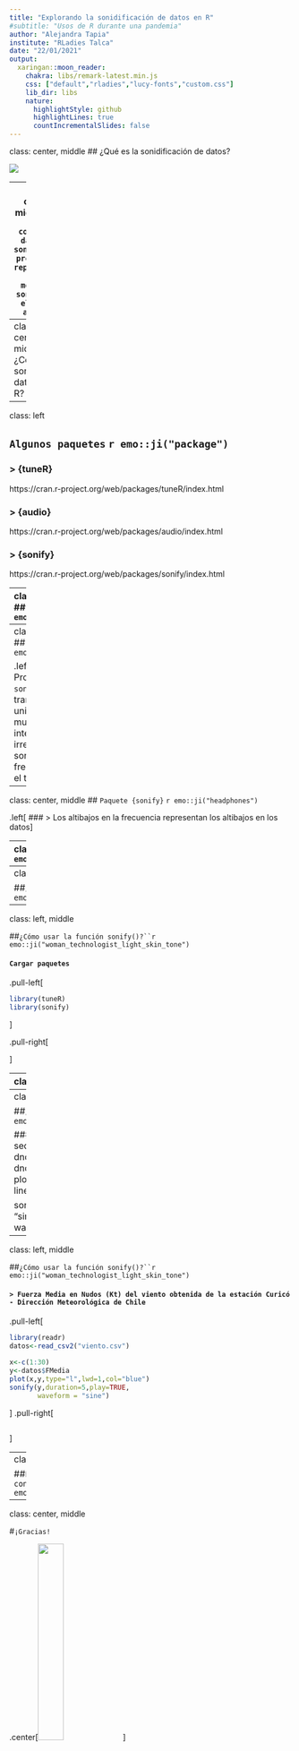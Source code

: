 ```yaml
---
title: "Explorando la sonidificación de datos en R"
#subtitle: "Usos de R durante una pandemia"
author: "Alejandra Tapia"
institute: "RLadies Talca"
date: "22/01/2021"
output:
  xaringan::moon_reader:
    chakra: libs/remark-latest.min.js 
    css: ["default","rladies","lucy-fonts","custom.css"]
    lib_dir: libs
    nature:
      highlightStyle: github
      highlightLines: true
      countIncrementalSlides: false
---
```


class: center, middle
## ¿Qué es la sonidificación de datos?

![](https://media.giphy.com/media/10YpWPBU7GAYwM/giphy.gif)


---
class: center, middle
##`> Es convertir datos en sonido o el proceso de representar datos mediante sonidos en el rango audible`

---
class: center, middle
## ¿Cómo sonidificar datos con R?

---
class: left

## `Algunos paquetes ` `r emo::ji("package")`

### > {tuneR} 
   
   https://cran.r-project.org/web/packages/tuneR/index.html
 
### > {audio} 
  
  https://cran.r-project.org/web/packages/audio/index.html

### > {sonify}
   
   https://cran.r-project.org/web/packages/sonify/index.html

---
class: center, middle
## `Paquete {sonify}` `r emo::ji("headphones")`

.left[ 
### >  Stefan Siegert [aut, cre], Robin Williams [aut]
]

---
class: center, middle
## `Paquete {sonify}` `r emo::ji("headphones")`

.left[ 
### > Proporciona la función `sonify()` que transforma datos univariados, muestreados a intervalos regulares o irregulares, en un sonido continuo con frecuencia variable en el tiempo 
]

---
class: center, middle
## `Paquete {sonify}` `r emo::ji("headphones")`  

.left[ 
### > Los altibajos en la frecuencia representan los altibajos en los datos
]

---
class: center, middle
## `Paquete {sonify}`  `r emo::ji("headphones")`

.left[ 
### > Proporciona un sustituto de la función `plot()` de R para simplificar el análisis de datos para las personas no videntes 
]

---
class: center, middle 

##`¿Cómo usar la función sonify()?``r emo::ji("woman_technologist_light_skin_tone")`

---
class: left, middle 

##`¿Cómo usar la función sonify()?``r emo::ji("woman_technologist_light_skin_tone")`

#### `Cargar paquetes`
.pull-left[
```r
library(tuneR)  
library(sonify)
```
]

.pull-right[

]

---
class: left, middle 

##`¿Cómo usar la función sonify()?``r emo::ji("woman_technologist_light_skin_tone")`

#### `> Onda sinusoidal`
.pull-left[
```r
t<-seq(0,20,0.1)
y<-sin(t)
plot(t,y,type="l",lwd=2,col="blue")
sonify(y,duration=5,play=TRUE,
       waveform = "sine")
```
]
.pull-right[
```r
```
]


---
class: left, middle 

##`¿Cómo usar la función sonify()?``r emo::ji("woman_technologist_light_skin_tone")`

#### `> Distribución Normal`
.pull-left[
```r
x<-seq(-5,5,length=200)
y<-dnorm(x,mean=0,sd=1)
z<-dnorm(x,mean=0,sd=sqrt(5))
plot(x,y,type="l",lwd=2,col="red")
lines(x,z,type="l",lwd=2,col="green")

sonify(y,duration=5,play=TRUE,
       waveform = "sine") 
sonify(z,duration=5,play=TRUE,
       waveform = "sine") 
```
]
.pull-right[
```r

```
]


---
class: left, middle 

##`¿Cómo usar la función sonify()?``r emo::ji("woman_technologist_light_skin_tone")`

#### `> Fuerza Media en Nudos (Kt) del viento obtenida de la estación Curicó - Dirección Meteorológica de Chile`

.pull-left[

```r
library(readr)
datos<-read_csv2("viento.csv")
```

```r
x<-c(1:30)
y<-datos$FMedia
plot(x,y,type="l",lwd=1,col="blue")
sonify(y,duration=5,play=TRUE,
       waveform = "sine") 
```
]
.pull-right[
```r

```
]

---
class: center, middle 

##`La exploración continuará...``r emo::ji("woman_singer")`



---
class: center, middle

#`¡Gracias!`

.center[<img src=img/R-Ladies_Talca_hex.png width="30%">]

###### Presentación creada con el paquete [**xaringan**](https://github.com/yihui/xaringan) de [**Yihui Xie**](https://github.com/yihui) y el tema [**rladies**](https://github.com/rbind/apreshill/blob/master/static/slides/rladies-demo-slides.Rmd) de [**Alison Hill**](https://github.com/apreshill) 


